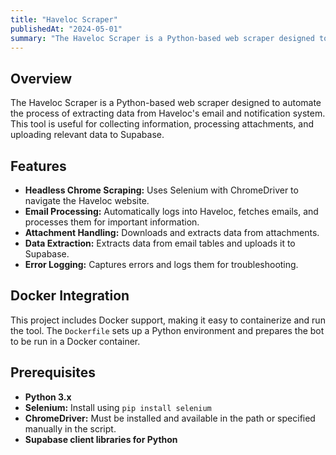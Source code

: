 ```yaml
---
title: "Haveloc Scraper"
publishedAt: "2024-05-01"
summary: "The Haveloc Scraper is a Python-based web scraper designed to automate the process of extracting data from Haveloc's email and notification system. This tool is useful for collecting information, processing attachments, and uploading relevant data to Supabase."
---
```


## Overview

The Haveloc Scraper is a Python-based web scraper designed to automate the process of extracting data from Haveloc's email and notification system. This tool is useful for collecting information, processing attachments, and uploading relevant data to Supabase.

## Features

- **Headless Chrome Scraping:** Uses Selenium with ChromeDriver to navigate the Haveloc website.
- **Email Processing:** Automatically logs into Haveloc, fetches emails, and processes them for important information.
- **Attachment Handling:** Downloads and extracts data from attachments.
- **Data Extraction:** Extracts data from email tables and uploads it to Supabase.
- **Error Logging:** Captures errors and logs them for troubleshooting.

## Docker Integration

This project includes Docker support, making it easy to containerize and run the tool. The `Dockerfile` sets up a Python environment and prepares the bot to be run in a Docker container.

## Prerequisites

- **Python 3.x**
- **Selenium:** Install using `pip install selenium`
- **ChromeDriver:** Must be installed and available in the path or specified manually in the script.
- **Supabase client libraries for Python**
